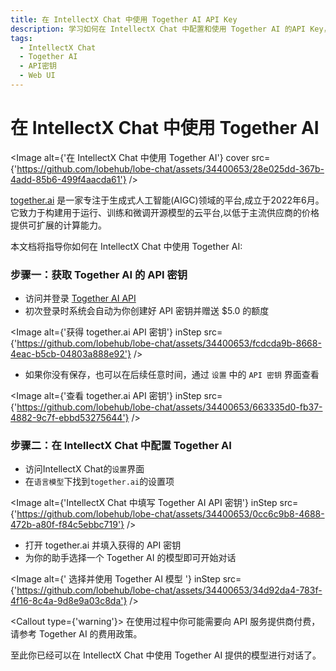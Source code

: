 ```yaml
---
title: 在 IntellectX Chat 中使用 Together AI API Key
description: 学习如何在 IntellectX Chat 中配置和使用 Together AI 的API Key，以便开始对话和交互。
tags:
  - IntellectX Chat
  - Together AI
  - API密钥
  - Web UI
---
```


# 在 IntellectX Chat 中使用 Together AI

<Image
  alt={'在 IntellectX Chat 中使用 Together AI'}
  cover
  src={'https://github.com/lobehub/lobe-chat/assets/34400653/28e025dd-367b-4add-85b6-499f4aacda61'}
/>

[together.ai](https://www.together.ai/) 是一家专注于生成式人工智能(AIGC)领域的平台,成立于2022年6月。 它致力于构建用于运行、训练和微调开源模型的云平台,以低于主流供应商的价格提供可扩展的计算能力。

本文档将指导你如何在 IntellectX Chat 中使用 Together AI:

<Steps>

### 步骤一：获取 Together AI 的 API 密钥

- 访问并登录 [Together AI API](https://api.together.ai/)
- 初次登录时系统会自动为你创建好 API 密钥并赠送 $5.0 的额度

<Image
  alt={'获得 together.ai API 密钥'}
  inStep
  src={'https://github.com/lobehub/lobe-chat/assets/34400653/fcdcda9b-8668-4eac-b5cb-04803a888e92'}
/>

- 如果你没有保存，也可以在后续任意时间，通过 `设置` 中的 `API 密钥` 界面查看

<Image
  alt={'查看 together.ai API 密钥'}
  inStep
  src={'https://github.com/lobehub/lobe-chat/assets/34400653/663335d0-fb37-4882-9c7f-ebbd53275644'}
/>

### 步骤二：在 IntellectX Chat 中配置 Together AI

- 访问IntellectX Chat的`设置`界面
- 在`语言模型`下找到`together.ai`的设置项

<Image
  alt={'IntellectX Chat 中填写 Together AI API 密钥'}
  inStep
  src={'https://github.com/lobehub/lobe-chat/assets/34400653/0cc6c9b8-4688-472b-a80f-f84c5ebbc719'}
/>

- 打开 together.ai 并填入获得的 API 密钥
- 为你的助手选择一个 Together AI 的模型即可开始对话

<Image
  alt={' 选择并使用 Together AI 模型 '}
  inStep
  src={'https://github.com/lobehub/lobe-chat/assets/34400653/34d92da4-783f-4f16-8c4a-9d8e9a03c8da'}
/>

<Callout type={'warning'}>
  在使用过程中你可能需要向 API 服务提供商付费，请参考 Together AI 的费用政策。
</Callout>

</Steps>

至此你已经可以在 IntellectX Chat 中使用 Together AI 提供的模型进行对话了。
